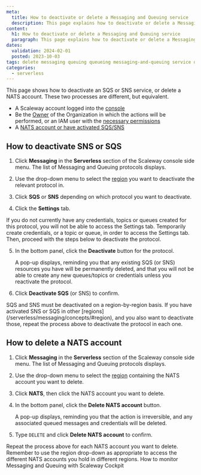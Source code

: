 ```yaml
---
meta:
  title: How to deactivate or delete a Messaging and Queuing service
  description: This page explains how to deactivate or delete a Messaging and Queuing service
content:
  h1: How to deactivate or delete a Messaging and Queuing service
  paragraph: This page explains how to deactivate or delete a Messaging and Queuing service
dates:
  validation: 2024-02-01
  posted: 2023-10-03
tags: delete messaging queuing queueing messaging-and-queuing service disable deactivate nats-account stop
categories:
  - serverless 
---
```


This page shows how to deactivate an SQS or SNS service, or delete a NATS account. These two processes are different, but equivalent.

<Macro id="requirements" />

- A Scaleway account logged into the [console](https://console.scaleway.com)
- Be the [Owner](/identity-and-access-management/iam/concepts/#owner) of the Organization in which the actions will be performed, or an IAM user with the [necessary permissions](/identity-and-access-management/iam/concepts/#permission)
- A [NATS account or have activated SQS/SNS](/serverless/messaging/how-to/get-started/)

## How to deactivate SNS or SQS

1. Click **Messaging** in the **Serverless** section of the Scaleway console side menu. The list of Messaging and Queuing protocols displays.

2. Use the drop-down menu to select the [region](/serverless/messaging/concepts/#region) you want to deactivate the relevant protocol in.

3. Click **SQS** or **SNS** depending on which protocol you want to deactivate.

4. Click the **Settings** tab.

  <Message type="tip">
  If you do not currently have any credentials, topics or queues created for this protocol, you will not be able to access the Settings tab. Temporarily create credentials, or a topic or queue, in order to access the Settings tab. Then, proceed with the steps below to deactivate the protocol.
  </Message>

5. In the bottom panel, click the **Deactivate** button for the protocol.

    A pop-up displays, reminding you that any existing SQS (or SNS) resources you have will be permanently deleted, and that you will not be able to create any new queues/topics or credentials unless you reactivate the protocol.

6. Click **Deactivate SQS** (or SNS) to confirm.

<Message type="note">
SQS and SNS must be deactivated on a region-by-region basis. If you have activated SNS or SQS in other [regions](/serverless/messaging/concepts/#region), and you also want to deactivate those, repeat the process above to deactivate the protocol in each one.
</Message>

## How to delete a NATS account

1. Click **Messaging** in the **Serverless** section of the Scaleway console side menu. The list of Messaging and Queuing protocols displays.

2. Use the drop-down menu to select the [region](/serverless/messaging/concepts/#region) containing the NATS account you want to delete.

3. Click **NATS**, then click the NATS account you want to delete.

4. In the bottom panel, click the **Delete NATS account** button.

    A pop-up displays, reminding you that the action is irreversible, and any associated queued messages and credentials will be deleted.

5. Type `DELETE` and click **Delete NATS account** to confirm.

<Message type="note">
Repeat the process above for each NATS account you want to delete. Remember to use the region drop-down as appropriate to access the different NATS accounts you hold in different regions.
</Message>


<Navigation title="See also">
  <PreviousButton to="/serverless/messaging/how-to/monitor-mnq-cockpit/">How to monitor Messaging and Queuing with Scaleway Cockpit</PreviousButton>
</Navigation>
